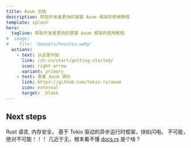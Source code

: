 ```yaml
---
title: Axum 文档
description: 帮助开发者更快的掌握 Axum 框架的使用教程
template: splash
hero:
  tagline: 帮助开发者更快的掌握 Axum 框架的使用教程
#  image:
#    file: '@assets/houston.webp'
  actions:
    - text: 从这里开始
      link: /zh-cn/start/getting-started/
      icon: right-arrow
      variant: primary
    - text: 查看 Axum 源码
      link: https://github.com/tokio-rs/axum
      icon: external
      target: _blank
---
```



## Next steps

<CardGrid stagger>
	<Card title="基石" icon="pencil">
		Rust 语言, 内存安全。
	</Card>
	<Card title="快速" icon="setting">
		基于 Tokio 驱动的异步运行时框架，快如闪电。
	</Card>
	<Card title="上手" icon="add-document">
		不可能，绝对不可能！！！
	</Card>
	<Card title="文档" icon="open-book">
		几近于无，根本看不懂 <a href="https://docs.rs/" target="_blank">docs.rs</a> 是个啥？
	</Card>
</CardGrid>
